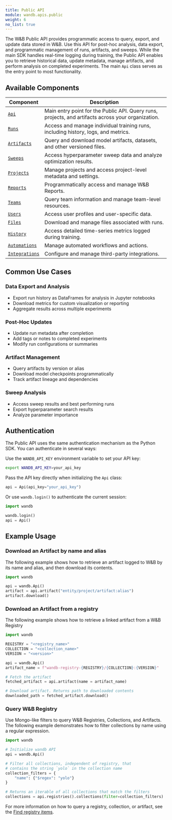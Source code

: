 ```yaml
---
title: Public API
module: wandb.apis.public
weight: 6
no_list: true
---
```



The W&B Public API provides programmatic access to query, export, and update data stored in W&B. Use this API for post-hoc analysis, data export, and programmatic management of runs, artifacts, and sweeps. While the main SDK handles real-time logging during training, the Public API enables you to retrieve historical data, update metadata, manage artifacts, and perform analysis on completed experiments. The main `Api` class serves as the entry point to most functionality.

<PublicApiUse/>

## Available Components

| Component | Description |
|-----------|-------------|
| [`Api`](/ref/python/public-api/api/) | Main entry point for the Public API. Query runs, projects, and artifacts across your organization. |
| [`Runs`](/ref/python/public-api/runs/) | Access and manage individual training runs, including history, logs, and metrics. |
| [`Artifacts`](/guides/artifacts/) | Query and download model artifacts, datasets, and other versioned files. |
| [`Sweeps`](/guides/sweeps/) | Access hyperparameter sweep data and analyze optimization results. |
| [`Projects`](/ref/python/public-api/projects/) | Manage projects and access project-level metadata and settings. |
| [`Reports`](/guides/reports/create-a-report/) | Programmatically access and manage W&B Reports. |
| [`Teams`](/ref/python/public-api/Team/) | Query team information and manage team-level resources. |
| [`Users`](/ref/python/public-api/User/) | Access user profiles and user-specific data. |
| [`Files`](/ref/python/public-api/files/) | Download and manage files associated with runs. |
| [`History`](/ref/python/public-api/history/) | Access detailed time-series metrics logged during training. |
| [`Automations`](./automations/) | Manage automated workflows and actions. |
| [`Integrations`](/guides/integrations/) | Configure and manage third-party integrations. |

## Common Use Cases

### Data Export and Analysis
- Export run history as DataFrames for analysis in Jupyter notebooks
- Download metrics for custom visualization or reporting
- Aggregate results across multiple experiments

### Post-Hoc Updates
- Update run metadata after completion
- Add tags or notes to completed experiments
- Modify run configurations or summaries

### Artifact Management
- Query artifacts by version or alias
- Download model checkpoints programmatically
- Track artifact lineage and dependencies

### Sweep Analysis
- Access sweep results and best performing runs
- Export hyperparameter search results
- Analyze parameter importance

## Authentication

The Public API uses the same authentication mechanism as the Python SDK. You can authenticate in several ways:

Use the `WANDB_API_KEY` environment variable to set your API key:

```bash
export WANDB_API_KEY=your_api_key
```

Pass the API key directly when initializing the `Api` class:

```python
api = Api(api_key="your_api_key")
```

Or use `wandb.login()` to authenticate the current session:
```python
import wandb

wandb.login()
api = Api()
```


## Example Usage


### Download an Artifact by name and alias

The following example shows how to retrieve an artifact logged to W&B by its name and alias, and then download its contents.

```python
import wandb

api = wandb.Api()
artifact = api.artifact("entity/project/artifact:alias")
artifact.download()
```

### Download an Artifact from a registry

The following example shows how to retrieve a linked artifact from a W&B Registry

```python
import wandb

REGISTRY = "<registry_name>"
COLLECTION = "<collection_name>"
VERSION = "<version>"

api = wandb.Api()
artifact_name = f"wandb-registry-{REGISTRY}/{COLLECTION}:{VERSION}"

# Fetch the artifact
fetched_artifact = api.artifact(name = artifact_name)

# Download artifact. Returns path to downloaded contents
downloaded_path = fetched_artifact.download()
```

### Query W&B Registry 

Use Mongo-like filters to query W&B Registries, Collections, and Artifacts. The following example demonstrates how to filter collections by name using a regular expression.

```python
import wandb

# Initialize wandb API
api = wandb.Api()

# Filter all collections, independent of registry, that 
# contains the string `yolo` in the collection name
collection_filters = {
    "name": {"$regex": "yolo"}
}

# Returns an iterable of all collections that match the filters
collections = api.registries().collections(filter=collection_filters)
```

For more information on how to query a registry, collection, or artifact, see the [Find registry items](/guides/registry/search-registry).